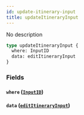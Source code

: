 ```yaml
---
id: update-itinerary-input
title: updateItineraryInput
---
```


No description

```graphql
type updateItineraryInput {
  where: InputID
  data: editItineraryInput
}
```

### Fields

#### `where` ([`InputID`](/v1/inputs/input-id))

#### `data` ([`editItineraryInput`](/v1/inputs/edit-itinerary-input))
